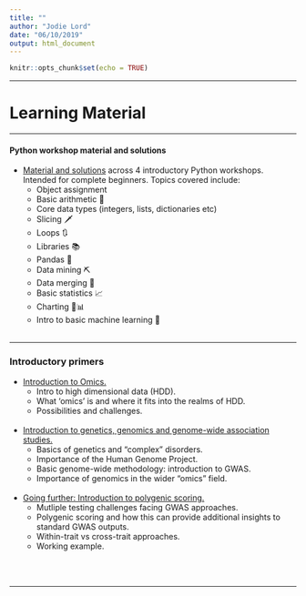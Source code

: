 ```yaml
---
title: ""
author: "Jodie Lord"
date: "06/10/2019"
output: html_document
---
```



```r
knitr::opts_chunk$set(echo = TRUE)
```

_______________________________________________________________________


# Learning Material

_______________________________________________________________________


#### Python workshop material and solutions
- [Material and solutions](https://github.com/jodielord/python_teaching_material) across 4 introductory Python workshops. Intended for complete beginners. Topics covered include:
  - Object assignment
  - Basic arithmetic 🔢
  - Core data types (integers, lists, dictionaries etc)
  - Slicing 🗡
  - Loops  🔃
  - Libraries 📚
  - Pandas 🐼
  - Data mining ⛏
  - Data merging 👫
  - Basic statistics 📈
  - Charting 🐬📊
  - Intro to basic machine learning 🎰
<br/>
<br/>

____________


  
### Introductory primers


- [Introduction to Omics.](https://jodielord.netlify.com/Introduction_to_omics.pdf)
  - Intro to high dimensional data (HDD).
  - What 'omics' is and where it fits into the realms of HDD.
  - Possibilities and challenges.
<br/>
<br/>

- [Introduction to genetics, genomics and genome-wide association studies.](https://jodielord.netlify.com/Introduction_genetics_genomics_GWAS.pdf)
  - Basics of genetics and "complex" disorders.
  - Importance of the Human Genome Project.
  - Basic genome-wide methodology: introduction to GWAS.
  - Importance of genomics in the wider "omics" field.
<br/>
<br/>

- [Going further: Introduction to polygenic scoring.](https://jodielord.netlify.com/Going_further_intro_PRS.pdf)
  - Mutliple testing challenges facing GWAS approaches.
  - Polygenic scoring and how this can provide additional insights to standard GWAS outputs.
  - Within-trait vs cross-trait approaches.
  - Working example.


<br/>
<br/>

____________

<br/>
